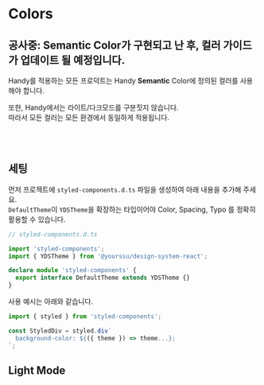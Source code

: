 
<Meta title="Foundation/Colors" />

# Colors

## 공사중: Semantic Color가 구현되고 난 후, 컬러 가이드가 업데이트 될 예정입니다.

Handy를 적용하는 모든 프로덕트는 Handy **Semantic** Color에 정의된 컬러를 사용해야 합니다.

또한, Handy에서는 라이트/다크모드를 구분짓지 않습니다.  
따라서 모든 컬러는 모든 환경에서 동일하게 적용됩니다.

<br />
<br />

## 세팅

먼저 프로젝트에 `styled-components.d.ts` 파일을 생성하여 아래 내용을 추가해 주세요.<br/>
`DefaultTheme`이 `YDSTheme`을 확장하는 타입이어야 Color, Spacing, Typo 를 정확히 활용할 수 있습니다.

```typescript
// styled-components.d.ts

import 'styled-components';
import { YDSTheme } from '@yourssu/design-system-react';

declare module 'styled-components' {
  export interface DefaultTheme extends YDSTheme {}
}
```

사용 예시는 아래와 같습니다.

```typescript
import { styled } from 'styled-components';

const StyledDiv = styled.div`
  background-color: ${({ theme }) => theme...};
`;
```

<h2>Light Mode</h2>
